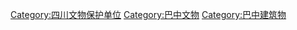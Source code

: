 [[Category:四川文物保护单位|Category:四川文物保护单位]]
[[Category:巴中文物|Category:巴中文物]]
[[Category:巴中建筑物|Category:巴中建筑物]]